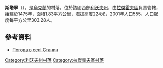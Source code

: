 {{coord|50|16|47|N|24|33|56|E|scale:100000|display=title}}

'''斯塔寧'''（{{lang-uk|Станин}}），是[[烏克蘭|烏克蘭]]的村落，位於該國西部[[利沃夫州|利沃夫州]]，由[[拉傑霍夫區|拉傑霍夫區]]負責管轄，始建於1475年，面積1.83平方公里，海拔高度224米，2001年人口555，人口密度每平方公里303.28人。

==參考資料==
* [http://weather.in.ua/ua/l'vovskaja/24801 Погода в селі Станин] {{Wayback|url=http://weather.in.ua/ua/l%27vovskaja/24801 |date=20071015214738 }}

{{DEFAULTSORT:Станин}}
[[Category:利沃夫州村落|Category:利沃夫州村落]]
[[Category:拉傑霍夫區村落|Category:拉傑霍夫區村落]]


{{Lviv-geo-stub}}
